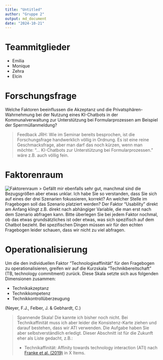 ```yaml
---
title: "Untitled"
author: "Gruppe 2"
output: md_document
date: "2024-10-21"
---
```


# Teammitglieder

-   Emilia
-   Monique
-   Zehra
-   Elcin 

# Forschungsfrage

Welche Faktoren beeinflussen die Akzeptanz und die
Privatsphären-Wahrnehmung bei der Nutzung eines KI-Chatbots in der
Kommunalverwaltung zur Unterstützung bei Formularprozessen am Beispiel der Sperrmüllanmeldung?

> Feedback JRH: Wie im Seminar bereits besprochen, ist die Forschungsfrage handwerklich völlig in Ordnung. Es ist eine reine Geschmacksfrage, aber man darf das noch kürzen, wenn man möchte: "... KI-Chatbots zur Unterstützung bei Formularprozessen." wäre z.B. auch völlig fein. 

# Faktorenraum
![Faktorenraum](images/Faktorenraum.jpeg)
> Gefällt mir ebenfalls sehr gut, manchmal sind die Bezugsgrößen aber etwas unklar. Ich habe Sie so verstanden, dass Sie sich auf eines der drei Szenarien fokussieren, korrekt? An welcher Stelle im Fragebogen soll das Szenario platziert werden? Der Faktor "Usability" direkt am Anfang klingt z.B. direkt nach abhängiger Variable, die man erst nach dem Szenario abfragen kann. Bitte überlegen Sie bei jedem Faktor nochmal, ob das etwas grundsätzliches ist oder etwas, was sich spezifisch auf dem Chatbot bezieht. Bei spezifischen Dingen müssen wir für den echten Fragebogen leider schauen, dass wir nicht zu viel abfragen. 

# Operationalisierung
Um die den individuellen Faktor "Technologieaffinität" für den Fragebogen zu operationalisieren, greifen wir auf die Kurzskala "Technikbereitschaft" (TB, technology commitment) zurück. Diese Skala setzte sich aus folgenden Dimensionen zusammen:

- Technikakzeptanz
- Technikkompetenz
- Technikkontrollüberzeugung

(Neyer, F.J., Felber, J. & Gebhardt, C.)

> Spannende Skala! Die kannte ich bisher noch nicht. Bei Technikaffinität muss ich aber leider die Konsistenz-Karte ziehen und darauf bestehen, dass wir ATI verwenden. Die Aufgabe haben Sie aber selbstverständlich erledigt. Dieser Abschnitt ist für die Zukunft eher als Liste gedacht, z.B.:   
>
> * Technikaffinität: Affinity towards technology interaction (ATI) nach [Franke et al. (2019)](10.1080/10447318.2018.1456150 "Franke, T., Attig, C., & Wessel, D. (2019). A Personal Resource for Technology Interaction: Development and Validation of the Affinity for Technology Interaction (ATI) Scale. International Journal of Human–Computer Interaction, 35(6), 456-467, DOI: 10.1080/10447318.2018.1456150") in X Items.
